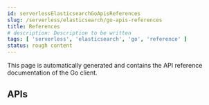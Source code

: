 ```yaml
---
id: serverlessElasticsearchGoApisReferences
slug: /serverless/elasticsearch/go-apis-references
title: References
# description: Description to be written
tags: [ 'serverless', 'elasticsearch', 'go', 'reference' ]
status: rough content
---
```



<RoughContent />

This page is automatically generated and contains the API reference 
documentation of the Go client.

## APIs